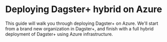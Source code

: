 # Deploying Dagster+ hybrid on Azure

This guide will walk you through deploying Dagster+ on Azure. We'll start from a brand new organization in Dagster+, and finish with a full hybrid deployment of Dagster+ using Azure infrastructure.

<ArticleList>
  <ArticleListItem
    title="Step 1: Deploy an Azure Kubernetes Service (AKS) agent"
    href="/dagster-plus/deployment/azure/aks-agent"
  ></ArticleListItem>
  <ArticleListItem
    title="Step 2: Deploy user code in Azure Container Registry (ACR)"
    href="/dagster-plus/deployment/azure/acr-user-code"
  ></ArticleListItem>
</ArticleList>
